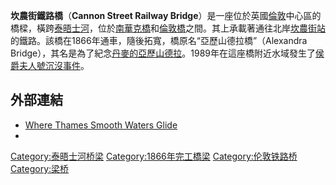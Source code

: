 {{noteTA
|T=zh-hk:景隆街鐵路橋; zh-tw:坎農街鐵路橋; zh-cn:坎农街铁路桥;
|1=zh-hk:景隆街鐵路橋; zh-tw:坎農街鐵路橋; zh-cn:坎农街铁路桥;
}}
{{coord|51|30|30|N|0|05|31|W|region:GB_type:landmark|display=title}}
{{Infobox Bridge |
|image =cannon street railway bridge 2.jpg
|bridge_name = 坎農街鐵路橋
|caption =
|official_name =
|locale = {{GBR}}[[倫敦|倫敦]]
|carries = 鐵路
|crosses = [[泰晤士河|泰晤士河]]
|maint =
|begin = 1863
|complete = 1866
|open = 1866
|below =
|traffic =
|design = [[板梁橋|板梁橋]]
|toll =
|mainspan =
|length =
|width =
}}

'''坎農街鐵路橋'''（'''Cannon Street Railway Bridge'''）是一座位於英國[[倫敦|倫敦]]中心區的橋樑，橫跨[[泰晤士河|泰晤士河]]，位於[[南華克橋|南華克橋]]和[[倫敦橋|倫敦橋]]之間。其上承載著通往北岸[[坎農街站|坎農街站]]的鐵路。該橋在1866年通車，隨後拓寬，橋原名“亞歷山德拉橋”（Alexandra Bridge），其名是為了紀念[[丹麥的亞歷山德拉|丹麥的亞歷山德拉]]。1989年在這座橋附近水域發生了[[侯爵夫人號沉沒事件|侯爵夫人號沉沒事件]]。

==外部連結==
{{Commonscat|Cannon Street Railway Bridge|坎農街鐵路橋}}
* [http://thames.me.uk/s00060.htm Where Thames Smooth Waters Glide]{{Wayback|url=http://thames.me.uk/s00060.htm |date=20140812033035 }}
* {{Structurae|id=s0009439|title=Cannon Street Railway Bridge}}

{{倫敦中心橋樑}}

[[Category:泰晤士河桥梁|Category:泰晤士河桥梁]]
[[Category:1866年完工橋梁|Category:1866年完工橋梁]]
[[Category:伦敦铁路桥|Category:伦敦铁路桥]]
[[Category:梁桥|Category:梁桥]]